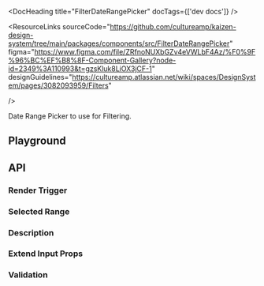 
<Meta of={FilterDRPStories} />

<DocHeading title="FilterDateRangePicker" docTags={['dev docs']} />

<ResourceLinks
  sourceCode="https://github.com/cultureamp/kaizen-design-system/tree/main/packages/components/src/FilterDateRangePicker"
  figma="https://www.figma.com/file/ZRfnoNUXbGZv4eVWLbF4Az/%F0%9F%96%BC%EF%B8%8F-Component-Gallery?node-id=2349%3A110993&t=gzsKluk8LiOX3jCF-1"
  designGuidelines="https://cultureamp.atlassian.net/wiki/spaces/DesignSystem/pages/3082093959/Filters"

/>

Date Range Picker to use for Filtering.

<KAIOInstallation exportNames="FilterDateRangePicker" />

## Playground

<NoClipCanvas of={FilterDRPStories.Playground} />
<Controls of={FilterDRPStories.Playground} />

## API

### Render Trigger

<Description of={FilterDRPStories.RenderTrigger} />
<NoClipCanvas of={FilterDRPStories.RenderTrigger} />

### Selected Range

<Description of={FilterDRPStories.SelectedRange} />
<NoClipCanvas of={FilterDRPStories.SelectedRange} />

### Description

<Description of={FilterDRPStories.Description} />
<NoClipCanvas of={FilterDRPStories.Description} />

### Extend Input Props

<Description of={FilterDRPStories.ExtendInputProps} />
<NoClipCanvas of={FilterDRPStories.ExtendInputProps} />

### Validation

<Description of={FilterDRPStories.Validation} />
<NoClipCanvas of={FilterDRPStories.Validation} />
